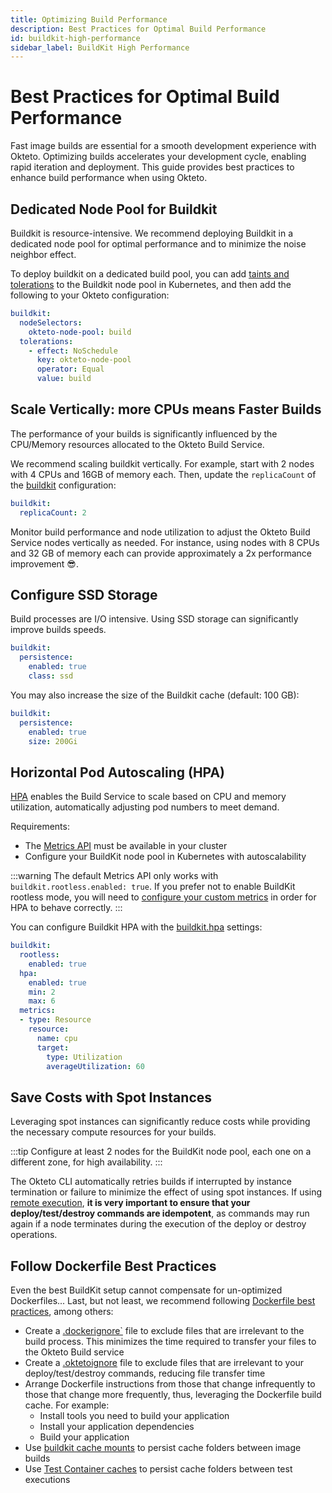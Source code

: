 ```yaml
---
title: Optimizing Build Performance
description: Best Practices for Optimal Build Performance
id: buildkit-high-performance
sidebar_label: BuildKit High Performance
---
```


# Best Practices for Optimal Build Performance

Fast image builds are essential for a smooth development experience with Okteto.
Optimizing builds accelerates your development cycle, enabling rapid iteration and deployment.
This guide provides best practices to enhance build performance when using Okteto.

## Dedicated Node Pool for Buildkit

Buildkit is resource-intensive.
We recommend deploying Buildkit in a dedicated node pool for optimal performance and to minimize the noise neighbor effect.

To deploy buildkit on a dedicated build pool, you can add [taints and tolerations](https://kubernetes.io/docs/concepts/scheduling-eviction/taint-and-toleration/) to the Buildkit node pool in Kubernetes, and then add the following to your Okteto configuration:

```yaml
buildkit:
  nodeSelectors:
    okteto-node-pool: build
  tolerations:
    - effect: NoSchedule
      key: okteto-node-pool
      operator: Equal
      value: build
```      

## Scale Vertically: more CPUs means Faster Builds

The performance of your builds is significantly influenced by the CPU/Memory resources allocated to the Okteto Build Service.

We recommend scaling buildkit vertically.
For example, start with 2 nodes with 4 CPUs and 16GB of memory each.
Then, update the `replicaCount` of the [buildkit](self-hosted/helm-configuration.mdx#buildkit) configuration:

```yaml
buildkit:
  replicaCount: 2
```

Monitor build performance and node utilization to adjust the Okteto Build Service nodes vertically as needed.
For instance, using nodes with 8 CPUs and 32 GB of memory each can provide approximately a 2x performance improvement 😎.

## Configure SSD Storage

Build processes are I/O intensive. Using SSD storage can significantly improve builds speeds.

```yaml
buildkit:
  persistence:
    enabled: true
    class: ssd
```

You may also increase the size of the Buildkit cache (default: 100 GB):

```yaml
buildkit:
  persistence:
    enabled: true
    size: 200Gi
```

## Horizontal Pod Autoscaling (HPA)

[HPA](https://kubernetes.io/docs/tasks/run-application/horizontal-pod-autoscale/) enables the Build Service to scale based on CPU and memory utilization, automatically adjusting pod numbers to meet demand.

Requirements:
- The [Metrics API](https://kubernetes.io/docs/tasks/debug/debug-cluster/resource-metrics-pipeline/#metrics-server) must be available in your cluster
- Configure your BuildKit node pool in Kubernetes with autoscalability

:::warning
The default Metrics API only works with `buildkit.rootless.enabled: true`. If you prefer not to enable BuildKit rootless mode, you will need to [configure your custom metrics](https://kubernetes.io/docs/tasks/run-application/horizontal-pod-autoscale-walkthrough/#autoscaling-on-multiple-metrics-and-custom-metrics) in order for HPA to behave correctly.
:::

You can configure Buildkit HPA with the [buildkit.hpa](self-hosted/helm-configuration.mdx#buildkit) settings:

```yaml
buildkit:
  rootless:
    enabled: true
  hpa:
    enabled: true
    min: 2
    max: 6
  metrics:
  - type: Resource
    resource:
      name: cpu
      target:
        type: Utilization
        averageUtilization: 60    
```    

## Save Costs with Spot Instances

Leveraging spot instances can significantly reduce costs while providing the necessary compute resources for your builds.

:::tip
Configure at least 2 nodes for the BuildKit node pool, each one on a different zone, for high availability.
:::

The Okteto CLI automatically retries builds if interrupted by instance termination or failure to minimize the effect of using spot instances.
If using [remote execution](core/remote-execution.mdx), **it is very important to ensure that your deploy/test/destroy commands are idempotent**, as commands may run again if a node terminates during the execution of the deploy or destroy operations.

## Follow Dockerfile Best Practices

Even the best BuildKit setup cannot compensate for un-optimized Dockerfiles...
Last, but not least, we recommend following [Dockerfile best practices](https://docs.docker.com/build/building/best-practices/), among others:

- Create a [.dockerignore`](https://docs.docker.com/reference/dockerfile/#dockerignore-file) file to exclude files that are irrelevant to the build process. This minimizes the time required to transfer your files to the Okteto Build service
- Create a [.oktetoignore](core/remote-execution.mdx#ignoring-files) file to exclude files that are irrelevant to your deploy/test/destroy commands, reducing file transfer time
- Arrange Dockerfile instructions from those that change infrequently to those that change more frequently, thus, leveraging the Dockerfile build cache. For example:
  - Install tools you need to build your application
  - Install your application dependencies
  - Build your application
- Use [buildkit cache mounts](https://docs.docker.com/build/cache/optimize/) to persist cache folders between image builds
- Use [Test Container caches](https://www.okteto.com/docs/reference/okteto-manifest/#caches-string-optional) to persist cache folders between test executions
